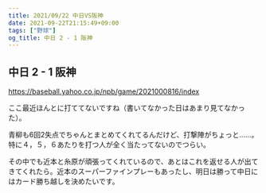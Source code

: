 ```yaml
---
title: 2021/09/22 中日VS阪神
date: 2021-09-22T21:15:49+09:00
tags: ["野球"]
og_title: 中日 2 - 1 阪神
---
```


## 中日 2 - 1 阪神

https://baseball.yahoo.co.jp/npb/game/2021000816/index

ここ最近ほんとに打ててないですね（書いてなかった日はあまり見てなかった）。

青柳も6回2失点でちゃんとまとめてくれてるんだけど、打撃陣がちょっと……。特に４，５，６あたりを打つ人が全く当たってないのでつらい。

その中でも近本と糸原が頑張ってくれているので、あとはこれを返せる人が出てきてくれたら。近本のスーパーファインプレーもあったし、明日は勝って中日にはカード勝ち越しを決めたいです。